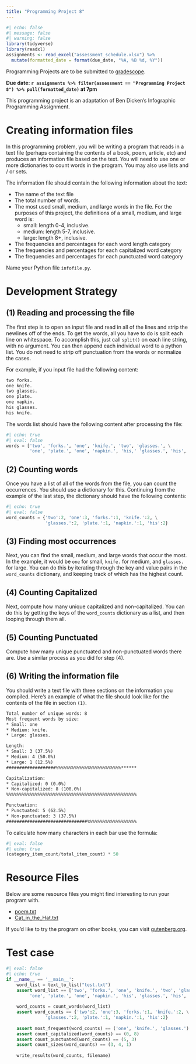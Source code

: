 ```yaml
---
title: "Programming Project 8"
---
```


```r
#| echo: false
#| message: false
#| warning: false
library(tidyverse)
library(readxl)
assignments <- read_excel("assessment_schedule.xlsx") %>% 
  mutate(formatted_date = format(due_date, "%A, %B %d, %Y"))
```

Programming Projects are to be submitted to [gradescope]().

**Due date: `r assignments %>% filter(assessment == "Programming Project 8") %>% pull(formatted_date)` at 7pm**

This programming project is an adaptation of Ben Dicken's Infographic Programming Assignment.

# Creating information files

In this programming problem, you will be writing a program that reads in a text file (perhaps containing the contents of a book, poem, article, etc) and produces an information file based on the text. You will need to use one or more dictionaries to count words in the program. You may also use lists and / or sets. 

The information file should contain the following information about the text:

* The name of the text file
* The total number of words.
* The most used small, medium, and large words in the file. For the purposes of this project, the definitions of a small, medium, and large word is:
    * small: length 0-4, inclusive.
    * medium: length 5-7, inclusive.
    * large: length 8+, inclusive.
* The frequencies and percentages for each word length category
* The frequencies and percentages for each capitalized word category
* The frequencies and percentages for each punctuated word category

Name your Python file `infofile.py`.

# Development Strategy

## (1) Reading and processing the file

The first step is to open an input file and read in all of the lines and strip the newlines off of the ends. To get the words, all you have to do is split each line on whitespace. To accomplish this, just call `split()` on each line string, with no argument. You can then append each individual word to a python list. You do not need to strip off punctuation from the words or normalize the cases.

For example, if you input file had the following content:

```html
two forks.
one knife.
two glasses.
one plate.
one napkin.
his glasses.
his knife.
```

The words list should have the following content after processing the file:

```python
#| echo: true
#| eval: false
words = ['two', 'forks.', 'one', 'knife.', 'two', 'glasses.', \
         'one', 'plate.', 'one', 'napkin.', 'his,' 'glasses.', 'his', 'knife.']
```

## (2) Counting words

Once you have a list of all of the words from the file, you can count the occurrences. You should use a dictionary for this. Continuing from the example of the last step, the dictionary should have the following contents:

```python
#| echo: true
#| eval: false
word_counts = {'two':2, 'one':3, 'forks.':1, 'knife.':2, \
               'glasses.':2, 'plate.':1, 'napkin.':1, 'his':2}
```

## (3) Finding most occurrences

Next, you can find the small, medium, and large words that occur the most. In the example, it would be `one` for small, `knife.` for medium, and `glasses.` for large. You can do this by iterating through the key and value pairs in the `word_counts` dictionary, and keeping track of which has the highest count. 

## (4) Counting Capitalized

Next, compute how many unique capitalized and non-capitalized. You can do this by getting the keys of the `word_counts` dictionary as a list, and then looping through them all.

## (5) Counting Punctuated

Compute how many unique punctuated and non-punctuated words there are. Use a similar process as you did for step (4).

## (6) Writing the information file

You should write a text file with three sections on the information you compiled. Here's an example of what the file should look like for the contents of the file in section `(1)`.

```html
Total number of unique words: 8
Most frequent words by size:
* Small: one
* Medium: knife.
* Large: glasses.

Length:
* Small: 3 (37.5%)
* Medium: 4 (50.0%)
* Large: 1 (12.5%)
###################%%%%%%%%%%%%%%%%%%%%%%%%%******

Capitalization:
* Capitalized: 0 (0.0%)
* Non-capitalized: 8 (100.0%)
%%%%%%%%%%%%%%%%%%%%%%%%%%%%%%%%%%%%%%%%%%%%%%%%%%

Punctuation:
* Punctuated: 5 (62.5%)
* Non-punctuated: 3 (37.5%)
###############################%%%%%%%%%%%%%%%%%%%
```


To calculate how many characters in each bar use the formula:

```python
#| eval: false
#| echo: true
(category_item_count/total_item_count) * 50
```

# Resource Files

Below are some resource files you might find interesting to run your program with.

* [poem.txt](data/poem.txt)
* [Cat_in_the_Hat.txt](data/Cat_in_the_Hat.txt)

If you'd like to try the program on other books, you can visit [gutenberg.org](https://gutenberg.org/).

# Test case

```python
#| eval: false
#| echo: true
if __name__ == '__main__':
    word_list = text_to_list("test.txt")
    assert word_list == ['two', 'forks.', 'one', 'knife.', 'two', 'glasses.', \
         'one', 'plate.', 'one', 'napkin.', 'his', 'glasses.', 'his', 'knife.']
    
    word_counts = count_words(word_list)    
    assert word_counts == {'two':2, 'one':3, 'forks.':1, 'knife.':2, \
               'glasses.':2, 'plate.':1, 'napkin.':1, 'his':2}
    
    assert most_frequent(word_counts) == ('one', 'knife.', 'glasses.')
    assert count_capitalized(word_counts) == (0, 8)
    assert count_punctuated(word_counts) == (5, 3)
    assert count_sizes(word_counts) == (3, 4, 1)
    
    write_results(word_counts, filename)
```

